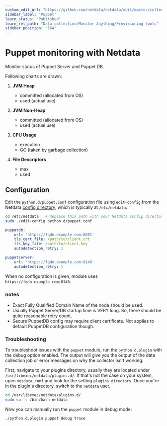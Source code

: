 ```yaml
---
custom_edit_url: "https://github.com/netdata/netdata/edit/master/collectors/python.d.plugin/puppet/README.md"
sidebar_label: "Puppet"
learn_status: "Published"
learn_rel_path: "Data collection/Monitor Anything/Provisioning tools"
sidebar_position: "164"
---
```



# Puppet monitoring with Netdata

Monitor status of Puppet Server and Puppet DB.

Following charts are drawn:

1.  **JVM Heap**

    -   committed (allocated from OS)
    -   used (actual use)

2.  **JVM Non-Heap**

    -   committed (allocated from OS)
    -   used (actual use)

3.  **CPU Usage**

    -   execution
    -   GC (taken by garbage collection)

4.  **File Descriptors**

    -   max
    -   used

## Configuration

Edit the `python.d/puppet.conf` configuration file using `edit-config` from the Netdata [config
directory](/docs/nightly/getting-started/manage-and-configure-the-netdata-agent/configuration), which is typically at `/etc/netdata`.

```bash
cd /etc/netdata   # Replace this path with your Netdata config directory, if different
sudo ./edit-config python.d/puppet.conf
```

```yaml
puppetdb:
    url: 'https://fqdn.example.com:8081'
    tls_cert_file: /path/to/client.crt
    tls_key_file: /path/to/client.key
    autodetection_retry: 1

puppetserver:
    url: 'https://fqdn.example.com:8140'
    autodetection_retry: 1
```

When no configuration is given, module uses `https://fqdn.example.com:8140`.

### notes

-   Exact Fully Qualified Domain Name of the node should be used.
-   Usually Puppet Server/DB startup time is VERY long. So, there should
    be quite reasonable retry count.
-   Secure PuppetDB config may require client certificate. Not applies
    to default PuppetDB configuration though.




### Troubleshooting

To troubleshoot issues with the `puppet` module, run the `python.d.plugin` with the debug option enabled. The 
output will give you the output of the data collection job or error messages on why the collector isn't working.

First, navigate to your plugins directory, usually they are located under `/usr/libexec/netdata/plugins.d/`. If that's 
not the case on your system, open `netdata.conf` and look for the setting `plugins directory`. Once you're in the 
plugin's directory, switch to the `netdata` user.

```bash
cd /usr/libexec/netdata/plugins.d/
sudo su -s /bin/bash netdata
```

Now you can manually run the `puppet` module in debug mode:

```bash
./python.d.plugin puppet debug trace
```

